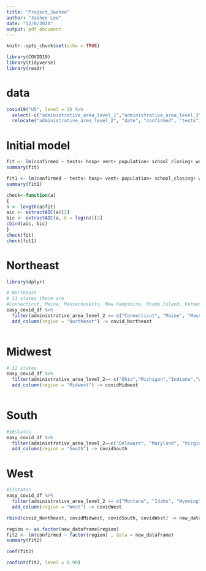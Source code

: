 ```yaml
---
title: "Project_Jaehee"
author: "Jaehee Lee"
date: "12/8/2020"
output: pdf_document
---
```


```r
knitr::opts_chunk$set(echo = TRUE)
```

```r
library(COVID19)
library(tidyverse)
library(readr)
```
# data 
```r
covid19("US", level = 2) %>%
  select(-c("administrative_area_level_1","administrative_area_level_3","latitude","longitude","currency", "administrative_area_level_1")) %>% 
  relocate("administrative_area_level_2", "date", "confirmed", "tests")-> easy_covid_df
```
  

# Initial model 
```r
fit <- lm(confirmed ~ tests+ hosp+ vent+ population+ school_closing+ workplace_closing+ cancel_events+ gatherings_restrictions+ transport_closing+ stay_home_restrictions+ internal_movement_restrictions+ testing_policy+ contact_tracing,data = easy_covid_df)
summary(fit)
```

```r
fit1 <- lm(confirmed ~ tests+ hosp+ vent+ population+ school_closing+ workplace_closing+ cancel_events+ gatherings_restrictions+ transport_closing+ stay_home_restrictions+ internal_movement_restrictions+ testing_policy+ contact_tracing+ administrative_area_level_2, data = easy_covid_df)
summary(fit1)
```

```r
check<-function(a)
{
n <- length(a$fit)
aic <- extractAIC(a)[2]
bic <- extractAIC(a, k = log(n))[2]
cbind(aic, bic)
}
check(fit)
check(fit1)
```


# Northeast
```r
library(dplyr)

# Northeast 
# 11 states there are 
#Connecticut, Maine, Massachusetts, New Hampshire, Rhode Island, Vermont, Delaware, Maryland, New #Jersey, New York, and Pennsylvania.
easy_covid_df %>% 
  filter(administrative_area_level_2 == c("Connecticut", "Maine", "Massachusetts", "New Hampshire","Rhode Island", "Vermont", "Delaware", "Maryland", "New Jersey", "New York", "Pennsylvania")) %>% 
  add_column(region = "Northeast") -> covid_Northeast
  
```

# Midwest
```r
# 12 states 
easy_covid_df %>%  
  filter(administrative_area_level_2== c("Ohio","Michigan","Indiana","Wisconsin","Illinois","Minnesota","Iowa","Missouri","North Dakota", "South Dakota","Nebraska","Kansas"))  %>%  
  add_column(region = "Midwest") -> covidMidwest
  
```

# South
```r
#16states
easy_covid_df %>%  
  filter(administrative_area_level_2==c("Delaware", "Maryland", "Virginia", "West Virginia", "Kentucky", "North Carolina", "South Carolina", "Tennessee", "Georgia", "Florida", "Alabama", "Mississippi", "Arkansas", "Louisiana", "Texas", "Oklahoma"))  %>%  
  add_column(region = "South") -> covidSouth

```

# West
```r
#13states
easy_covid_df %>%  
  filter(administrative_area_level_2 == c("Montana", "Idaho", "Wyoming", "Colorado", "New Mexico", "Arizona", "Utah", "Nevada", "California", "Oregon", "Washington", "Alaska", "Hawaii"))  %>%  
  add_column(region = "West") -> covidWest 

```

```r
rbind(covid_Northeast, covidMidwest, covidSouth, covidWest) -> new_dataframe
```

```r
region <- as.factor(new_dataframe$region)
fit2 <- lm(confirmed ~ factor(region) , data = new_dataframe)
summary(fit2)
```

```r
coef(fit2)
```
```r
confint(fit2, level = 0.90)
```




